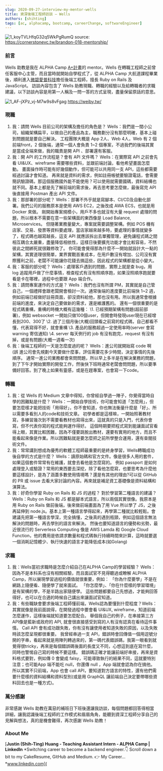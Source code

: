 ```yaml
---
slug: 2020-09-27-interview-my-mentor-wells
title: 資深後端工程師訪談 — Wells
authors: [shihting]
tags: [ac, alphacamp, bootcamp, careerChange, softwareEngineer]
---
```


![1_koyTVLHfqG32q5WkPgRumQ](https://i.imgur.com/Mg7ffCc.jpg)
source: https://cornerstonevc.tw/brandon-018-mentorship/

### 前言

Wells 助教是我在 ALPHA Camp [A+計畫](https://tw.alphacamp.co/a-plus)的 mentor。Wells 在轉職工程師之前曾任客服中心主管，而且當時就開始自學程式了，從 ALPHA Camp 大航道課程畢業後，順利進入[微碧愛普科技](https://weiby.tw/)擔任後端工程師，擅長 Ruby on Rails 及 JavaScript。
訪談內容包含了 Wells 助教現職、轉職的經驗以及給轉職者的求職建議，以下訪談內容是用第一人稱及一問一答的方式呈現，盡量保留原話的意思。

![1_AF-jXPz_vj-M7w9s8vFgag](https://i.imgur.com/tdJViFa.png)
https://weiby.tw/

### 現職

1. 我：請問 Wells 目前公司的架構及擔任的角色是？
   Wells：我們是一間小公司，組織架構扁平，以做自己的產品為主，職務劃分沒有那麼明確，基本上碰到問題就是要自己解決。
   工程團隊大概是 App 2人、Web 4人，Web 有 2 個前端front，2 個後端，通常一個人會負責 1~2 個專案，不過我們的後端其實是當成全端來做，我的職責是開 API 、部署還有客服。
2. 我：開 API 的工作流程是？會有 API 文件嗎？
   Wells：在實際寫 API 之前會先看 UI&UX、wireframe 需要哪些資料，並跟前端討論，看他希望畫面怎麼動。 
   畫面操作時可能有好幾個動作，但可能可以共用同一支 API，這些都需要經過討論才會知道。
   再來就是資料的需求，例如註冊帳號要驗證電話，會需要簡訊驗證碼，那這個服務國外能不能使用？可以使用就需要國碼，資料結構也就不同。基本上都是先了解前端的需求後，再去思考要怎麼做，最後寫完 API 後直接用 Postman 產出 API 文件。
3. 我：那部署的部分呢？
   Wells：部署不外乎就是寫腳本、CI/CD及自動化部署。我們公司的服務原本是使用 AWS EC2，之後改成 AWA ECS，也就是用 Docker 來做。
   剛開始專案規模小，用戶不多也就沒有大量 request 處理的問題，所以根本不需要在意一些架構面的東西像是 Load Balance, Microservices。
   但隨著業務量變大，專案就需要調整架構。例如 POS 機有店家、交易、發票等資料要處理，當店家越來越多時，要處理的事情就變多了，程式碼也越寫越長，這支 API 就應該拆出去單獨管理，避免讓程式碼之間相互耦合太嚴重，盡量降低相依性，這樣日後要擴充功能才會比較容易，不然彼此之間綁死就很難修改了。
   你可能會覺得那為什麼不一開始就設計大一點的架構，其實道理很簡單，業界實戰首重成本，在用戶數沒有增加、公司沒有實際獲利之前，老闆不可能讓你花錢去搞這些，因此程式的架構都是從小變大。
4. 我：客服的部分呢？ 
   Wells：處理客戶遇到的問題，實際上就是查 bug，用 log 追蹤用戶做了什麼事情，檢查程式有沒有照順序跑，如果沒照順序跑就要看是卡在哪裡，過程中也要跟 App 端合作。
5. 我：請問專案運作的方式是？
   Wells：我們也沒有所謂 PM，其實就是自己管自己，一個禮拜會跟老闆開會檢討一次。通常後端的進度要比前端快 1~2 週，例如前端已經做好註冊頁面，卻沒資料給他，那也沒有用。所以我通常會根據前端的進度，來決定自己要做新的需求，還是維護舊的。
   還有一個很重要的是程式碼重構，重構的時機大概有這幾種： 
   \1. 已經預期架構有問題(超前部署)，例如 websocket 一開始只做100個user，但開會時發現user現在已經增長到200、300了
   \2. 過了三個月後(大概)回頭看之前寫的程式碼，自己都看不懂，代表寫得不好，就會重構
   \3. 產品的服務超過一定使用率時(server 會寫 warning 寄信通知)
   \4. server 每天例行的 job 有沒有跑完，request 有沒有掉，或是有問題(大概一週看一次)
6. 我：後端工程師的一天是怎麼度過的呢？
   Wells：進公司就開始寫 code 啊 (誤
   進公司會先規劃今天要做什麼事，評估需要花多少時間，決定事情的先後順序。
   通常一進公司業務都會來問問題，所以早上多半是在解決業務的問題，到了下午才開始實際的開發工作，然後快下班時通常老闆會問問題，所以要準備好回答。到了晚上如果有靈感，或是在趕專案，也會寫一下code。

### 轉職

1. 我：從 Wells 的 Medium 文章中得知，你曾經自學過一陣子，你覺得當時自學的困難點是什麼？
   Wells：一開始自學技術，你可能會知道「怎麼用」，但要怎麼樣才能把技術「用得好」，你不會知道，你也無法衡量什麼是「好」、所以需要多看別人的code和技術文章。
   初學者都是這樣嘛，一開始照著教材寫，多練習幾次到不需要看教材也寫得出來，這就真的只是入門，代表你會寫，但不代表你寫的程式能夠運作得好。
   這個時期要把程式寫到能讓面試官看得上眼，其實比較困難，因為不僅要跳脫出教材，還要有實用的地方，而且不能看起來像是作業。所以困難點就是要怎麼把之前所學整合運用，還有查閱技術文件。
2. 我：常常講到想成為優秀的軟體工程師最重要的是終身學習，Wells轉職成功後自學的方式是什麼？
   Wells：讀原始碼和官方文件。像是很多人用的套件，如果這個套件常常有在維護，就會去看他是怎麼寫的。
   例如 passport 是如何處理登入或驗證？常用的東西要去深挖，除了看他怎麼寫，也要思考為什麼他要這樣設計，是為了涵蓋多數使用情境嗎？還是有其他的理由?可以從 GitHub 的 PR 或 issue 去看大家討論的內容。再來就是補足資工基礎像是資料結構和演算法。
3. 我：好奇你學習 Ruby on Rails 和 JS 的過程？ 對於學習第二種語言的建議？
   Wells：Ruby on Rails 和 JS 都是腳本式語言，所以兩個其實很像。我原本是用 Ruby on Rails 做前後端，後來做前端畫面為了用 Vue 所以學了 JS，之後再延伸到 node.js。基本上第一種語言學得起來，再學第二種就比較輕鬆。會建議先把第一種語言學深，完全搞懂，之後真的遇到瓶頸，例如這個語言無法解決的問題時，再去學別的語言來解決。
   然後也要知道語言的優勢和劣勢，最近很流行的 Serverless Computing 像是 AWS Lamda 和 Google Cloud Function，他的費用是依請求數量和程式碼執行持續時間來計算，這時就要選一個消耗記憶體少、執行快速的語言才能降低成本(如Golang)

### 求職

1. 我：Wells當初求職時是怎麼介紹自己在ALPHA Camp的學習經驗？
   Wells：因為不是本科系也沒有相關經驗，而且面試官不見得聽過或瞭解 ALPHA Camp，所以展現學習過程的價值就很重要，例如：
   「你為什麼要學」不是在網路上隨便看、隨便學了就來面試。
   「你怎麼學」、「你在什麼樣的學習環境」是有架構的學，不是半路出家隨便學。
   這些問題都要自己先想過，才能夠回答得好，也可以在合適的時候自己講出來讓面試官知道。
2. 我：有些職缺會要求後端工程師懂前端，Wells認為要懂到什麼程度？Wells：其實就像是我前面說得，在開發過程中要會看 UI&UX, wireframe，知道前端怎麼運作，這樣後端就知道要怎麼配合。
   舉個我自己的例子，在串接第三方API像是藍新或政府的 API, 就會很直接感受到寫的人有沒有認真在看待這件事情。
   Call API 會有成功跟失敗，你有沒有讓使用者知道失敗的原因，以及失敗時該怎麼呈現都很重要。
   我曾經串過一支 API，錯誤時會回傳值一個用逗號分開的字串，看起來就是用陣列轉過來的，第一碼代表錯誤碼，我第一眼看到就覺得很tricky，再來是每個錯誤碼後面的長度又不同，心想這到底在寫什麼，同時也警惕自己寫的時候不要這樣。
   錯誤碼正確才能讓前端好串接，再來是資料格式要對，例如傳 0 會變成 falsy，可能導致執行的結果不同，這就要特別注意；也可能App 端不能吃 null，你還傳 null ，App 端就會認為你在搞他。
   所以其實不只前端，App 也會 call API，要知道對方語言的特性，還有他們需要什麼樣的資料結構和資料型別(或是用 GraphQL 讓前端自己決定要帶哪些資料回去也是一種方式)。

### 萬分感謝

非常感謝 Wells 助教在萬惡的補班日下班後還讓我訪談，每個問題都回答得相當詳細，讓我認識後端工程師的工作模式和眉眉角角，能聽到資深工程師分享自己的見解與想法，真的是機會難得，再次感謝 Wells 助教！

### About Me

[**Justin (Shih-Ting) Huang - Teaching Assistant Intern - ALPHA Camp | LinkedIn**
*Switching career to become a backend engineer.👇 Scroll down a bit to my CakeResume, GitHub and Medium. 👉 My Career…*www.linkedin.com](